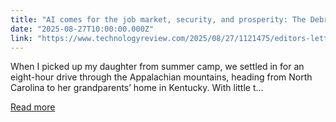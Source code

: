 ```yaml
---
title: "AI comes for the job market, security, and prosperity: The Debrief"
date: "2025-08-27T10:00:00.000Z"
link: "https://www.technologyreview.com/2025/08/27/1121475/editors-letter-security-issue-mat-honan/"
---
```


When I picked up my daughter from summer camp, we settled in for an eight-hour drive through the Appalachian mountains, heading from North Carolina to her grandparents’ home in Kentucky. With little t...

[Read more](https://www.technologyreview.com/2025/08/27/1121475/editors-letter-security-issue-mat-honan/)
